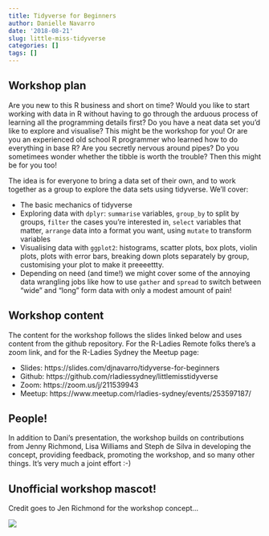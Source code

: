 ```yaml
---
title: Tidyverse for Beginners
author: Danielle Navarro
date: '2018-08-21'
slug: little-miss-tidyverse
categories: []
tags: []
---
```


## Workshop plan

Are you new to this R business and short on time? Would you like to start working with data in R without having to go through the arduous process of learning all the programming details first? Do you have a neat data set you'd like to explore and visualise? This might be the workshop for you! Or are you an experienced old school R programmer who learned how to do everything in base R? Are you secretly nervous around pipes? Do you sometimees wonder whether the tibble is worth the trouble? Then this might be for you too!

The idea is for everyone to bring a data set of their own, and to work together as a group to explore the data sets using tidyverse. We'll cover:

- The basic mechanics of tidyverse
- Exploring data with `dplyr`: `summarise` variables, `group_by` to split by groups, `filter` the cases you're interested in, `select` variables that matter, `arrange` data into a format you want, using `mutate` to transform variables
- Visualising data with `ggplot2`: histograms, scatter plots, box plots, violin plots, plots with error bars, breaking down plots separately by group, customising your plot to make it preeeettty.
- Depending on need (and time!) we might cover some of the annoying data wrangling jobs like how to use `gather` and `spread` to switch between "wide" and "long" form data with only a modest amount of pain!

## Workshop content

The content for the workshop follows the slides linked below and uses content from the github repository. For the R-Ladies Remote folks there's a zoom link, and for the R-Ladies Sydney the Meetup page:

- Slides: https://slides.com/djnavarro/tidyverse-for-beginners
- Github: https://github.com/rladiessydney/littlemisstidyverse
- Zoom:  https://zoom.us/j/211539943
- Meetup: https://www.meetup.com/rladies-sydney/events/253597187/

## People!

In addition to Dani's presentation, the workshop builds on contributions from Jenny Richmond, Lisa Williams and Steph de Silva in developing the concept, providing feedback, promoting the workshop, and so many other things. It's very much a joint effort :-)

## Unofficial workshop mascot!

Credit goes to Jen Richmond for the workshop concept...

![](/post/2018-08-21-little-miss-tidyverse_files/little-miss-tidyverse.png)




